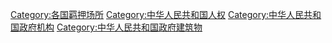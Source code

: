 [[Category:各国羁押场所|Category:各国羁押场所]]
[[Category:中华人民共和国人权|Category:中华人民共和国人权]]
[[Category:中华人民共和国政府机构|Category:中华人民共和国政府机构]]
[[Category:中华人民共和国政府建筑物|Category:中华人民共和国政府建筑物]]